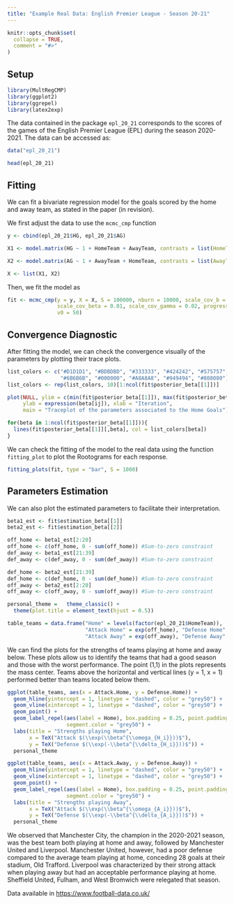 ```yaml
---
title: "Example Real Data: English Premier League - Season 20-21"
---
```


```r
knitr::opts_chunk$set(
  collapse = TRUE,
  comment = "#>"
)
```

## Setup

```r
library(MultRegCMP)
library(ggplot2)
library(ggrepel)
library(latex2exp)
```

The data contained in the package `epl_20_21` corresponds to the scores of the games of the English Premier League (EPL) during the season 2020-2021. The data can be accessed as:

```r
data("epl_20_21")
```

```r
head(epl_20_21)
```

## Fitting

We can fit a bivariate regression model for the goals scored by the home and away team, as stated in the paper (in revision).

We first adjust the data to use the `mcmc_cmp` function

```r
y <- cbind(epl_20_21$HG, epl_20_21$AG)

X1 <- model.matrix(HG ~ 1 + HomeTeam + AwayTeam, contrasts = list(HomeTeam = "contr.sum", AwayTeam = "contr.sum"), data = epl_20_21)

X2 <- model.matrix(AG ~ 1 + AwayTeam + HomeTeam, contrasts = list(AwayTeam = "contr.sum", HomeTeam = "contr.sum"), data = epl_20_21)

X <- list(X1, X2)
```

Then, we fit the model as

```r
fit <- mcmc_cmp(y = y, X = X, S = 100000, nburn = 10000, scale_cov_b = 0.6, 
                scale_cov_beta = 0.01, scale_cov_gamma = 0.02, progress = "bar",
                v0 = 50)
```
## Convergence Diagnostic

After fitting the model, we can check the convergence visually of the parameters by plotting their trace plots.

```r
list_colors <- c("#D1D1D1", "#BDBDBD", "#333333", "#424242", "#575757",
                 "#6B6B6B", "#000000", "#A8A8A8", "#949494", "#808080")
list_colors <- rep(list_colors, 10)[1:ncol(fit$posterior_beta[[1]])]

plot(NULL, ylim = c(min(fit$posterior_beta[[1]]), max(fit$posterior_beta[[1]])), xlim = c(0, nrow(fit$posterior_beta[[1]])),
     ylab = expression(beta[ij]), xlab = "Iteration",
     main = "Traceplot of the parameters associated to the Home Goals")

for(beta in 1:ncol(fit$posterior_beta[[1]])){
  lines(fit$posterior_beta[[1]][,beta], col = list_colors[beta])
}

```

We can check the fitting of the model to the real data using the function `fitting_plot` to plot the Rootograms for each response.

```r
fitting_plots(fit, type = "bar", S = 1000)
```

## Parameters Estimation

We can also plot the estimated parameters to facilitate their interpretation.

```r
beta1_est <- fit$estimation_beta[[1]]
beta2_est <- fit$estimation_beta[[2]]

off_home <- beta1_est[2:20]
off_home <- c(off_home, 0 - sum(off_home)) #Sum-to-zero constraint
def_away <- beta1_est[21:39]
def_away <- c(def_away, 0 - sum(def_away)) #Sum-to-zero constraint

def_home <- beta2_est[21:39]
def_home <- c(def_home, 0 - sum(def_home)) #Sum-to-zero constraint
off_away <- beta2_est[2:20]
off_away <- c(off_away, 0 - sum(off_away)) #Sum-to-zero constraint
```

```r
personal_theme =   theme_classic() +
  theme(plot.title = element_text(hjust = 0.5))

table_teams = data.frame("Home" = levels(factor(epl_20_21$HomeTeam)), 
                         "Attack Home" = exp(off_home), "Defense Home" = exp(-def_home), 
                         "Attack Away" = exp(off_away), "Defense Away" = exp(-def_away))
```

We can find the plots for the strengths of teams playing at home and away below. These plots allow us to identify the teams that had a good season and those with the worst performance. The point (1,1) in the plots represents the mass center. Teams above the horizontal and vertical lines (y = 1, x = 1) performed better than teams located below them.

```r
ggplot(table_teams, aes(x = Attack.Home, y = Defense.Home)) +
  geom_hline(yintercept = 1, linetype = "dashed", color = "grey50") +
  geom_vline(xintercept = 1, linetype = "dashed", color = "grey50") +
  geom_point() +
  geom_label_repel(aes(label = Home), box.padding = 0.25, point.padding = 0.5, 
                   segment.color = "grey50") +
  labs(title = "Strengths playing Home",
       x = TeX("Attack $(\\exp(\\beta^{\\omega_{H_i}}))$"), 
       y = TeX("Defense $(\\exp(-\\beta^{\\delta_{H_i}}))$")) + 
  personal_theme

ggplot(table_teams, aes(x = Attack.Away, y = Defense.Away)) +
  geom_hline(yintercept = 1, linetype = "dashed", color = "grey50") +
  geom_vline(xintercept = 1, linetype = "dashed", color = "grey50") +
  geom_point() +
  geom_label_repel(aes(label = Home), box.padding = 0.25, point.padding = 0.5,
                   segment.color = "grey50") +
  labs(title = "Strengths playing Away",
       x = TeX("Attack $(\\exp(\\beta^{\\omega_{A_i}}))$"), 
       y = TeX("Defense $(\\exp(-\\beta^{\\delta_{A_i}}))$")) + 
  personal_theme
```

We observed that Manchester City, the champion in the 2020-2021 season, was the best team both playing at home and away, followed by Manchester United and Liverpool. Manchester United, however, had a poor defense compared to the average team playing at home, conceding 28 goals at their stadium, Old Trafford. Liverpool was characterized by their strong attack when playing away but had an acceptable performance playing at home. Sheffield United, Fulham, and West Bromwich were relegated that season.

Data available in [https://www.football-data.co.uk/](https://www.football-data.co.uk/)
